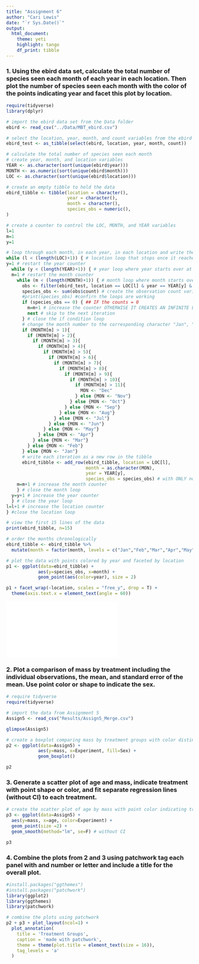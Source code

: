 ```yaml
---
title: "Assignment 6"
author: "Cari Lewis"
date: "`r Sys.Date()`"
output: 
  html_document:
    theme: yeti
    highlight: tango
    df_print: tibble
---
```

  
### 1. Using the ebird data set, calculate the total number of species seen each month of each year in each location. Then plot the number of species seen each month with the color of the points indicating year and facet this plot by location.  
 

```R
require(tidyverse)
library(dplyr)

# import the ebird data set from the Data folder
ebird <- read_csv("../Data/MBT_ebird.csv")

```

```R
# select the location, year, month, and count variables from the ebird dataset
ebird_test <- as_tibble(select(ebird, location, year, month, count))

# calculate the total number of species seen each month
# create year, month, and location variables
YEAR <- as.character(sort(unique(ebird$year)))
MONTH <- as.numeric(sort(unique(ebird$month)))
LOC <- as.character(sort(unique(ebird$location)))

# create an empty tibble to hold the data
ebird_tibble <- tibble(location = character(),
                       year = character(),
                       month = character(),
                       species_obs = numeric(),
)

# create a counter to control the LOC, MONTH, and YEAR variables
l=1
m=1
y=1

# loop through each month, in each year, in each location and write the total observed birds to a new tibble
while (l < (length(LOC)+1)) { # location loop that stops once it reaches the last location
y=1 # restart the year counter
  while (y < (length(YEAR)+1)) { # year loop where year starts over at 2023
  m=1 # restart the month counter
    while (m < (length(MONTH)+1)) { # month loop where month starts over at 13
      obs <- filter(ebird_test, location == LOC[l] & year == YEAR[y] & month == MONTH[m]) # filter the selected data
      species_obs <- sum(obs$count) # create the observation count variable
      #print(species_obs) #confirn the loops are working
      if (species_obs == 0) { ## IF the counts = 0
        m=m+1 # increase the counter OTHERWISE IT CREATES AN INFINITE LOOP
        next # skip to the next iteration
      } # close the if condition loop
      # change the month number to the corresponding character "Jan", "Dec", etc.
      if (MONTH[m] > 1){
        if (MONTH[m] > 2){
          if (MONTH[m] > 3){
            if (MONTH[m] > 4){
              if (MONTH[m] > 5){
                if (MONTH[m] > 6){
                  if (MONTH[m] > 7){
                    if (MONTH[m] > 8){
                      if (MONTH[m] > 9){
                        if (MONTH[m] > 10){
                          if (MONTH[m] > 11){
                            MON <- "Dec"
                          } else {MON <- "Nov"}
                        } else {MON <- "Oct"}
                      } else {MON <- "Sep"}
                    } else {MON <- "Aug"}
                  } else {MON <- "Jul"}
                } else {MON <- "Jun"}
              } else {MON <- "May"}
            } else {MON <- "Apr"}
          } else {MON <- "Mar"}
        } else {MON <- "Feb"}
      } else {MON <- "Jan"}
      # write each iteration as a new row in the tibble
      ebird_tibble <- add_row(ebird_tibble, location = LOC[l], 
                              month = as.character(MON), 
                              year = YEAR[y], 
                              species_obs = species_obs) # with ONLY nonzero values
    m=m+1 # increase the month counter
    } # close the month loop
  y=y+1 # increase the year counter
  } # close the year loop
l=l+1 # increase the location counter
} #close the location loop

# view the first 15 lines of the data
print(ebird_tibble, n=15)

# order the months chronologically
ebird_tibble <- ebird_tibble %>%
  mutate(month = factor(month, levels = c("Jan","Feb","Mar","Apr","May","Jun","Jul","Aug","Sep","Oct","Nov","Dec")))
```
 
```R
# plot the data with points colored by year and faceted by location
p1 <- ggplot(data=ebird_tibble) + 
            aes(y=species_obs, x=month) +
            geom_point(aes(color=year), size = 2)

p1 + facet_wrap(~location, scales = "free_y", drop = T) +
  theme(axis.text.x = element_text(angle = 60))
```

![](Assignments/Species_Year_Month.pdf)
  
### 2. Plot a comparison of mass by treatment including the individual observations, the mean, and standard error of the mean. Use point color or shape to indicate the sex.  
  
```R
# require tidyverse
require(tidyverse)

# import the data from Assignment 5
Assign5 <- read_csv("Results/Assign5_Merge.csv")

glimpse(Assign5)
```
 
```R
# create a boxplot comparing mass by treatment groups with color distinguishing sex
p2 <- ggplot(data=Assign5) + 
            aes(y=mass, x=Experiment, fill=Sex) +
            geom_boxplot()

p2
```
 
### 3. Generate a scatter plot of age and mass, indicate treatment with point shape or color, and fit separate regression lines (without CI) to each treatment.  
  
```R
# create the scatter plot of age by mass with point color indicating treatment and regression lines
p3 <- ggplot(data=Assign5) + 
  aes(y=mass, x=age, color=Experiment) +
  geom_point(size =2) +
  geom_smooth(method="lm", se=F) # without CI

p3
```
  
### 4. Combine the plots from 2 and 3 using patchwork tag each panel with and number or letter and include a title for the overall plot.  
  
```R
#install.packages("ggthemes")
#install.packages("patchwork")
library(ggplot2)
library(ggthemes)
library(patchwork)

# combine the plots using patchwork
p2 + p3 + plot_layout(ncol=1) +
  plot_annotation(
    title = 'Treatment Groups',
    caption = 'made with patchwork',
    theme = theme(plot.title = element_text(size = 16)),
    tag_levels = 'a'
  )

```
